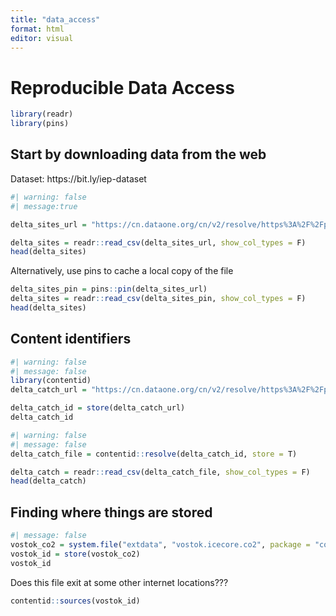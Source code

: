 ```yaml
---
title: "data_access"
format: html
editor: visual
---
```


# Reproducible Data Access
```r
library(readr)
library(pins)
```

## Start by downloading data from the web
Dataset: https://bit.ly/iep-dataset
```r
#| warning: false
#| message:true

delta_sites_url = "https://cn.dataone.org/cn/v2/resolve/https%3A%2F%2Fpasta.lternet.edu%2Fpackage%2Fdata%2Feml%2Fedi%2F233%2F2%2F6a82451e84be1fe82c9821f30ffc2d7d"

delta_sites = readr::read_csv(delta_sites_url, show_col_types = F)
head(delta_sites)
```

Alternatively, use pins to cache a local copy of the file
```r
delta_sites_pin = pins::pin(delta_sites_url)
delta_sites = readr::read_csv(delta_sites_pin, show_col_types = F)
head(delta_sites)
```

## Content identifiers
```r
#| warning: false
#| message: false
library(contentid)
delta_catch_url = "https://cn.dataone.org/cn/v2/resolve/https%3A%2F%2Fpasta.lternet.edu%2Fpackage%2Fdata%2Feml%2Fedi%2F233%2F2%2F015e494911cf35c90089ced5a3127334"

delta_catch_id = store(delta_catch_url)
delta_catch_id
```

```r
#| warning: false
#| message: false
delta_catch_file = contentid::resolve(delta_catch_id, store = T)

delta_catch = readr::read_csv(delta_catch_file, show_col_types = F)
head(delta_catch)
```

## Finding where things are stored

```r
#| message: false
vostok_co2 = system.file("extdata", "vostok.icecore.co2", package = "contentid")
vostok_id = store(vostok_co2)
vostok_id
```

Does this file exit at some other internet locations???
```r
contentid::sources(vostok_id)
```






